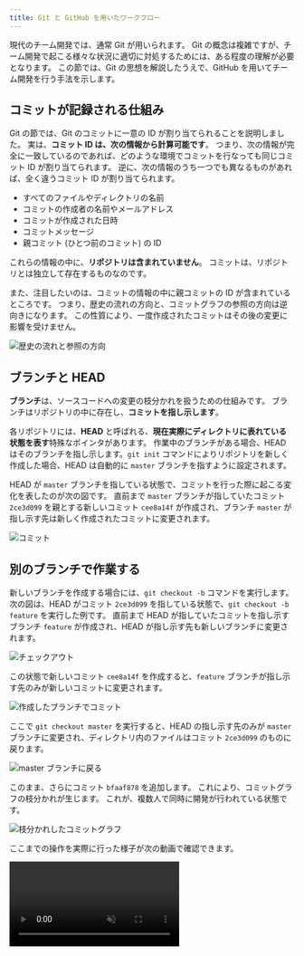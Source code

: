 ```yaml
---
title: Git と GitHub を用いたワークフロー
---
```



現代のチーム開発では、通常 Git が用いられます。
Git の概念は複雑ですが、チーム開発で起こる様々な状況に適切に対処するためには、ある程度の理解が必要となります。
この節では、Git の思想を解説したうえで、GitHub を用いてチーム開発を行う手法を示します。

## コミットが記録される仕組み

Git の節では、Git のコミットに一意の ID が割り当てられることを説明しました。
実は、**コミット ID は、次の情報から計算可能です**。
つまり、次の情報が完全に一致しているのであれば、どのような環境でコミットを行なっても同じコミット ID が割り当てられます。
逆に、次の情報のうち一つでも異なるものがあれば、全く違うコミット ID が割り当てられます。

- すべてのファイルやディレクトリの名前
- コミットの作成者の名前やメールアドレス
- コミットが作成された日時
- コミットメッセージ
- 親コミット (ひとつ前のコミット) の ID

これらの情報の中に、**リポジトリは含まれていません**。
コミットは、リポジトリとは独立して存在するものなのです。

また、注目したいのは、コミットの情報の中に親コミットの ID が含まれているところです。
つまり、歴史の流れの方向と、コミットグラフの参照の方向は逆向きになります。
この性質により、一度作成されたコミットはその後の変更に影響を受けません。

![歴史の流れと参照の方向](./commit-history.drawio.svg)

## ブランチと HEAD

**ブランチ**は、ソースコードへの変更の枝分かれを扱うための仕組みです。
ブランチはリポジトリの中に存在し、**コミットを指し示します**。

各リポジトリには、**HEAD** と呼ばれる、**現在実際にディレクトリに表れている状態を表す**特殊なポインタがあります。
作業中のブランチがある場合、HEAD はそのブランチを指し示します。`git init` コマンドによりリポジトリを新しく作成した場合、HEAD は自動的に `master` ブランチを指すように設定されます。

HEAD が `master` ブランチを指している状態で、コミットを行った際に起こる変化を表したのが次の図です。
直前まで `master` ブランチが指していたコミット `2ce3d099` を親とする新しいコミット `cee8a14f` が作成され、ブランチ `master` が指し示す先は新しく作成されたコミットに変更されます。

![コミット](./commit.drawio.svg)

## 別のブランチで作業する

新しいブランチを作成する場合には、`git checkout -b` コマンドを実行します。
次の図は、HEAD がコミット `2ce3d099` を指している状態で、`git checkout -b feature` を実行した例です。
直前まで HEAD が指していたコミットを指し示すブランチ `feature` が作成され、HEAD が指し示す先も新しいブランチに変更されます。

![チェックアウト](./checkout.drawio.svg)

この状態で新しいコミット `cee8a14f` を作成すると、`feature` ブランチが指し示す先のみが新しいコミットに変更されます。

![作成したブランチでコミット](./commit-on-branch.drawio.svg)

ここで `git checkout master` を実行すると、HEAD の指し示す先のみが `master` ブランチに変更され、ディレクトリ内のファイルはコミット `2ce3d099` のものに戻ります。

![master ブランチに戻る](./re-checkout-master.drawio.svg)

このまま、さらにコミット `bfaaf878` を追加します。
これにより、コミットグラフの枝分かれが生じます。
これが、複数人で同時に開発が行われている状態です。

![枝分かれしたコミットグラフ](./branched-graph.drawio.svg)

ここまでの操作を実際に行った様子が次の動画で確認できます。

<video src={branchedGraphVideo} controls muted />

## 枝分かれしたブランチをマージする

`git merge` コマンドを用いると、現在のブランチに他のブランチの変更を取り込むことができます。
次の例では、HEAD が `master` ブランチにある状態で、`git merge feature` を実行することで `feature` ブランチを `master` ブランチにマージしています。

![マージ](./merge.drawio.svg)

このマージを実行すると、`bfaaf878` と `cee8a14f` の 2 つの親を持つ**マージコミット** `d021150b` が生成され、2 つのブランチ両方で行われた変更を含むコミットとなります。
マージコミットのコミットメッセージは自分で指定することもできますが、Git 側で用意してくれる標準のメッセージ (この例では `Merge branch 'feature'`) をそのまま用いても良いでしょう。

<video src={mergeVideo} controls muted autoPlay loop />

:::tip[Git 標準のエディタ]

コマンドラインからコミットを作成する際、`-m` オプションを指定しなかった場合、コミットメッセージを編集するためのエディタが起動します。
このエディタは自分で設定することができますが、上の例では [nano](https://www.nano-editor.org/) が起動しており、この場合は `Ctrl + X` で終了します。

環境によっては [Vim](https://www.vim.org/) が起動する場合があります。
この場合は、`:q` を入力して `Enter` を押下することにより終了できます。

<video src={editCommitMessageWithVim} controls muted autoPlay loop />

:::

## コンフリクト

`git merge` コマンドが実行されると、Git はまずコミットグラフ上の共通の祖先を探します。
例えば、コミットグラフが次のような状態であるとき、Git は `master` ブランチと `feature` ブランチの共通の祖先であるコミット `2ce3d099` を起点とした変更を取得します。

```html title="共通の祖先 (2ce3d099)"
<li>吾輩は猫である</li>
<li>坊っちゃん</li>
```

<div className="row">
  <div className="col">
    ```html title="master (0d4cba5c)"
    <li>吾輩は猫である</li>
    <li>坊っちゃん</li>
    <li>三四郎</li>
    ```
  </div>
  <div className="col">
    ```html title="feature (f08f242a)"
    <li>吾輩は猫である</li>
    <li>坊っちゃん</li>
    <li>こころ</li>
    ```
  </div>
</div>

![コンフリクト](./conflict.drawio.svg)

この例の場合、共通の祖先に対して `master` は `<li>三四郎</li>` が、`feature` は `<li>こころ</li>` が**同じ場所に**追加されています。
この状態で `git merge feature` を実行すると、Git は**コンフリクト**を報告し、マージを中断します。
コンフリクトが発生したファイルには、Git により自動的に `<<<<<<<` や `=======`、`>>>>>>>` といったコンフリクトマーカーが挿入されます。

{/* 頭にインデントを入れておくことで Markdown ファイルのコンフリクトと認識させない */}

<CodeBlock language="html">{outdent`

  <li>吾輩は猫である</li>
  <li>坊っちゃん</li>
  <<<<<<< HEAD
  <li>三四郎</li>
  =======
  <li>こころ</li>
  >>>>>>> feature
`.trim()}</CodeBlock>

コンフリクトを解決するには、ファイルを編集してコンフリクトマーカーを削除する必要があります。
全てのコンフリクトに対応できたら、コンフリクトしたファイルをステージし、`git merge --continue` コマンドを実行してマージを続行しましょう。

ここまでの操作を実際に行うと、次の動画のようになります。

<video src={conflictVideo} controls muted />

## リモートブランチ

Git と GitHub の節では、自分の PC に置かれたリポジトリ (ローカルリポジトリ) と GitHub 上のリポジトリ (リモートリポジトリ) を接続しました。`git push origin master` コマンドを行ったときの Git の動作を確認しておきましょう。

`git push origin master` コマンドは、ローカルリポジトリの `master` ブランチが指し示すコミットを、リモートリポジトリの `master` ブランチが指し示すコミットとして設定するためのコマンドです。
次の図は、ローカルリポジトリの `master` ブランチがコミット `2ce3d099` を指している状態で、空のリモートリポジトリ `origin` に対して `git push origin master` を実行した際の様子を表しています。

![リモートブランチ](./remote-branch.drawio.svg)

この状態でコミットを行うと、ローカルリポジトリの `master` ブランチが、リモートリポジトリの `master` ブランチより 1 コミット分進んでいる状態になります。

![1 コミット進んだ状態](./one-commit-ahead.drawio.svg)

再び `git push origin master` を実行 (最初の push 時に `-u` オプションを指定した場合は `git push`) することで、作成したコミットをリモートリポジトリに反映させられます。

![再びプッシュする](./push-again.drawio.svg)

ここまでの操作を実際に行うと、次のようになります。

<video src={remoteBranchVideo} controls muted />

## 他の人が行った変更を取得する

自分以外がリモートリポジトリに対して変更を加えた場合、リモートリポジトリのブランチがローカルリポジトリのブランチより先のコミットを指している状態になります。`git pull` コマンドにより、ローカルリポジトリのブランチが指し示す先を、リモートリポジトリのブランチが指すコミットと一致させることができます。
次の例では、`git pull origin master` により、ローカルリポジトリの `master` をリモートブランチ `master` の最新のコミットと一致させています。

![プル](./pull.drawio.svg)

<video src={pullVideo} controls muted />

## プルの際にマージが必要な場合

自分が最後に `git pull` をした後に他の人がリモートリポジトリにプッシュした状態で、自分が新しいコミットを作成すると、次の図のような状態になります。

![マージが必要](./remote-branch-merge-required.drawio.svg)

この状態で `git pull` を行うと、自動的にマージコミットが作成されます。

![自動的に作成されるマージコミット](./remote-branch-pull-and-merge.drawio.svg)

再び `git push origin master` を実行することにより、変更を正しくリモートブランチに反映できます。

![自動的に作成されるマージコミット](./remote-branch-merge-and-push-again.drawio.svg)

ここまでの操作を実際に行うと、次の動画のようになります。

<video src={pullAndMergeVideo} controls muted />

## プルリクエスト

GitHub などのサービスを用いて共同開発を行う場合、通常は `master` ブランチへのマージを Web 画面上で行い、**Git のコマンドで `master` ブランチを操作することはありません**。
これにより、プログラムの変更が無秩序に行われることを防ぐことができます。
GitHub では、**プルリクエスト**と呼ばれる機能により実現できます。

次の図のようなコミットグラフがある状態を考えてみましょう。`master` ブランチから `feature` ブランチを切り出し、作成したコミットをリモートリポジトリにプッシュした状態です。`feature` ブランチから `master` ブランチに対してプルリクエストを作成することで、`feature` ブランチで行った変更を他のユーザーに確認してもらうことができます。

![プルリクエスト](./pull-request.drawio.svg)

プルリクエストをマージすると、ローカルリポジトリで `git merge` コマンドを実行した場合と同様にマージコミットが作成されます。

![プルリクエストのマージ](./pull-request-merge.drawio.svg)

ローカルリポジトリで再び `master` ブランチをチェックアウトし、`git pull origin master` で `master` ブランチを GitHub 上の最新のコミットに合わせれば、開発を再開できます。

![マージされたプルリクエストをプルする](./pull-merged-pull-request.drawio.svg)

ここまでの操作を実際に行うと、次の通りになります。

<video src={pullRequestVideo} controls muted />

## プルリクエストでコンフリクトが発生した場合

プルリクエストでコンフリクトが発生した場合、ローカルではマージコミット作成前に修正をしていましたが、プルリクエストを用いた開発においては、`master` ブランチは直接操作できないため、代わりにプルリクエストを出した側のブランチを操作して `master` ブランチにマージ可能になるよう修正します。

次のコミットグラフを考えてみましょう。`master` ブランチが `2ce3d099` だった際に `feature` ブランチを切り出し、コミット `f08f242a` を作成しましたが、他のチームメンバーの開発の結果 GitHub 上の `master` ブランチが `0d4cba5c` に進み、`feature` ブランチから `master` ブランチへのプルリクエストがコンフリクトしている状態です。

![コンフリクトの発生したプルリクエスト](./pull-request-conflict.drawio.svg)

この状態を解消するために、**ローカルで最新の `master` ブランチを `feature` ブランチにマージします**。
まずは `master` ブランチをチェックアウトし、最新の `master` への変更を `git pull origin master` によりローカルリポジトリに取り込んだうえで、再び `feature` ブランチに戻ります。

![master ブランチを最新にする](./pull-master-after-pull-request-conflict.drawio.svg)

ここで `git merge master` を実行し、コンフリクトを解決して `master` ブランチとのマージコミット `d6d38e90` を作成してプッシュします。
これにより、`feature` ブランチは `master` ブランチにマージ可能となり、コンフリクトが解消されます。

![master ブランチを feature ブランチにマージ](./pull-request-conflict-resolved.drawio.svg)

通常通りプルリクエストをマージすれば完了です。
同じように作成されたマージコミットをローカルに取り込むことができます。

![コンフリクトが解消されたプルリクエストをマージ](./merge-conflict-resolved-pull-request.drawio.svg)

ここまでの操作を実際に行った様子が次の動画になります。

<video src={resolvePullRequestConflictVideo} controls muted />

## 課題

1. 同一の GitHub リポジトリに対し、同じ行を変更するプルリクエストを 2 人で作成しましょう。
2. 片方をマージすると、もう片方のプルリクエストがコンフリクト状態になることを確認しましょう。
3. コンフリクトを解決しましょう。
4. マージされたプルリクエストで行われた変更をプルしましょう。
